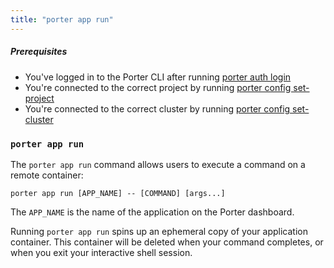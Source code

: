```yaml
---
title: "porter app run"
---
```


##### Prerequisites

* You've logged in to the Porter CLI after running [porter auth login](/enterprise/cli/command-reference/porter-auth)
* You're connected to the correct project by running [porter config set-project](/enterprise/cli/command-reference/porter-config)
* You're connected to the correct cluster by running [porter config set-cluster](/enterprise/cli/command-reference/porter-config)

  
### `porter app run`[](#porter-run "Direct link to heading")

The `porter app run` command allows users to execute a command on a remote container:

```
porter app run [APP_NAME] -- [COMMAND] [args...]

```

The `APP_NAME` is the name of the application on the Porter dashboard.

Running `porter app run` spins up an ephemeral copy of your application 
container. This container will be deleted when your command completes, 
or when you exit your interactive shell session.